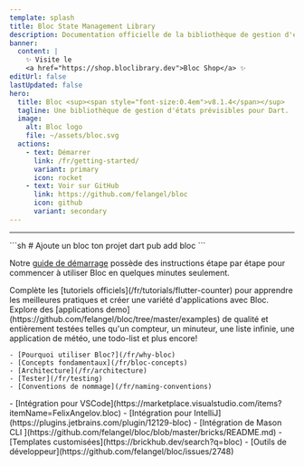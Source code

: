 ```yaml
---
template: splash
title: Bloc State Management Library
description: Documentation officielle de la bibliothèque de gestion d'état Bloc. Supportée pour Dart, Flutter et AngularDart. Inclut des exemples et des tutoriels.
banner:
  content: |
    ✨ Visite le
    <a href="https://shop.bloclibrary.dev">Bloc Shop</a> ✨
editUrl: false
lastUpdated: false
hero:
  title: Bloc <sup><span style="font-size:0.4em">v8.1.4</span></sup>
  tagline: Une bibliothèque de gestion d'états prévisibles pour Dart.
  image:
    alt: Bloc logo
    file: ~/assets/bloc.svg
  actions:
    - text: Démarrer
      link: /fr/getting-started/
      variant: primary
      icon: rocket
    - text: Voir sur GitHub
      link: https://github.com/felangel/bloc
      icon: github
      variant: secondary
---
```



<SponsorsGrid />

<hr />

<CardGrid>

<SplitCard title="Démarrer" icon="rocket">
	```sh
	# Ajoute un bloc ton projet
	dart pub add bloc
	```

Notre [guide de démarrage](/fr/getting-started) possède des instructions étape par étape pour commencer à utiliser Bloc en quelques minutes seulement.

</SplitCard>

<Card title="Explorer avec des tutoriels" icon="star">
	Complète les [tutoriels officiels](/fr/tutorials/flutter-counter) pour
	apprendre les meilleures pratiques et créer une variété d'applications avec
	Bloc.
</Card>

<Card title="Développer avec Bloc" icon="laptop">
	Explore des [applications
	demo](https://github.com/felangel/bloc/tree/master/examples) de qualité et
	entièrement testées telles qu'un compteur, un minuteur, une liste infinie, une
	application de météo, une todo-list et plus encore!
</Card>

<ListCard title="Apprendre" icon="open-book">

    - [Pourquoi utiliser Bloc?](/fr/why-bloc)
    - [Concepts fondamentaux](/fr/bloc-concepts)
    - [Architecture](/fr/architecture)
    - [Tester](/fr/testing)
    - [Conventions de nommage](/fr/naming-conventions)

</ListCard>

  <ListCard title="Intégration" icon="puzzle">
    - [Intégration pour VSCode](https://marketplace.visualstudio.com/items?itemName=FelixAngelov.bloc)
    - [Intégration pour IntelliJ](https://plugins.jetbrains.com/plugin/12129-bloc)
    - [Intégration de Mason CLI ](https://github.com/felangel/bloc/blob/master/bricks/README.md)
    - [Templates customisées](https://brickhub.dev/search?q=bloc)
    - [Outils de développeur](https://github.com/felangel/bloc/issues/2748)
  </ListCard>
</CardGrid>

<Discord />
